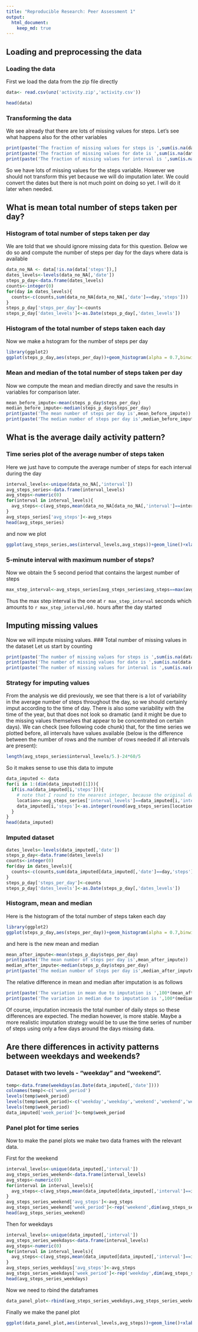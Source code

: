 ```yaml
---
title: "Reproducible Research: Peer Assessment 1"
output: 
  html_document:
    keep_md: true
---
```


## Loading and preprocessing the data

### Loading the data
First we load the data from the zip file directly
```r
data<- read.csv(unz('activity.zip','activity.csv'))
```

```r
head(data)
```

### Transforming the data
We see already that there are lots of missing values for steps. Let's see  what happens also for the other variables
```r
print(paste('The fraction of missing values for steps is ',sum(is.na(data['steps']))/dim(data['steps'])[1]))
print(paste('The fraction of missing values for date is ',sum(is.na(data['date']))/dim(data['date'])[1]))
print(paste('The fraction of missing values for interval is ',sum(is.na(data['interval']))/dim(data['interval'])[1]))
```
So we have lots of missing values for the steps variable. However we should not transform this yet because we will do imputation later. We could convert the dates but there is not much point on doing so yet. I will do it later when needed.

## What is mean total number of steps taken per day?

### Histogram of total number of steps taken per day
We are told that we should ignore missing data for this question. Below we do so and compute the number of steps per day for the days where data is available
```r
data_no_NA <- data[!is.na(data['steps']),]
dates_levels<-levels(data_no_NA[,'date'])
steps_p_day<-data.frame(dates_levels)
counts<-integer(0)
for(day in dates_levels){
  counts<-c(counts,sum(data_no_NA[data_no_NA[,'date']==day,'steps']))
}
steps_p_day['steps_per_day']<-counts
steps_p_day['dates_levels']<-as.Date(steps_p_day[,'dates_levels'])
```
### Histogram of the total number of steps taken each day
Now we make a hstogram for the number of steps per day
```r
library(ggplot2)
ggplot(steps_p_day,aes(steps_per_day))+geom_histogram(alpha = 0.7,binwidth=1000)+ylab('frequency')+xlab('number of steps per day')
```

### Mean and median of the total number of steps taken per day
Now we compute the mean and median directly and save the results in variables for comparison later.
```r
mean_before_impute<-mean(steps_p_day$steps_per_day)
median_before_impute<-median(steps_p_day$steps_per_day)
print(paste('The mean number of steps per day is',mean_before_impute))
print(paste('The median number of steps per day is',median_before_impute))
```


## What is the average daily activity pattern?

### Time series plot of the average number of steps taken
Here we just have to compute the average number of steps for each interval during the day
```r
interval_levels<-unique(data_no_NA[,'interval'])
avg_steps_series<-data.frame(interval_levels)
avg_steps<-numeric(0)
for(interval in interval_levels){
  avg_steps<-c(avg_steps,mean(data_no_NA[data_no_NA[,'interval']==interval,'steps']))
}
avg_steps_series['avg_steps']<-avg_steps
head(avg_steps_series)
```
and now we plot
```r
ggplot(avg_steps_series,aes(interval_levels,avg_steps))+geom_line()+xlab('time of day (seconds)')+ylab('mean number of steps')
```
### 5-minute interval with maximum number of steps?
Now we obtain the 5 second period that contains the largest number of steps
```r
max_step_interval<-avg_steps_series[avg_steps_series$avg_steps==max(avg_steps_series$avg_steps),'interval_levels']
```
Thus the max step interval is the one at `r max_step_interval` seconds which amounts to `r max_step_interval/60.` hours after the day started

## Imputing missing values
Now we will impute missing values. 
### Total number of missing values in the dataset 
Let us start by counting
```r
print(paste('The number of missing values for steps is ',sum(is.na(data['steps'])),' out of a total of ',dim(data)[1],' data entries'))
print(paste('The number of missing values for date is ',sum(is.na(data['date']))))
print(paste('The number of missing values for interval is ',sum(is.na(data['interval']))))
```
### Strategy for imputing values

From the analysis we did previously, we see that there is a lot of variability in the average number of steps throughout the day, so we should certainly imput according to the time of day. There is also some variability with the time of the year, but that does not look so dramatic (and it might be due to the missing values themselves that appear to be concentrated on certain days). We can check (see following code chunk) that, for the time series we plotted before, all intervals have values available (below is the difference between the number of rows and the number of rows needed if all intervals are present):
```r
length(avg_steps_series$interval_levels/5.)-24*60/5
```
So it makes sense to use this data to impute
```r
data_imputed <- data
for(i in 1:(dim(data_imputed)[1])){
  if(is.na(data_imputed[i,'steps'])){
    # note that I round to the nearest integer, because the original data can only be like so.
    location<-avg_steps_series['interval_levels']==data_imputed[i,'interval']
    data_imputed[i,'steps']<-as.integer(round(avg_steps_series[location,'avg_steps'],digits=0))
  }
}
head(data_imputed)
```
### Imputed dataset
```r
dates_levels<-levels(data_imputed[,'date'])
steps_p_day<-data.frame(dates_levels)
counts<-integer(0)
for(day in dates_levels){
  counts<-c(counts,sum(data_imputed[data_imputed[,'date']==day,'steps']))
}
steps_p_day['steps_per_day']<-counts
steps_p_day['dates_levels']<-as.Date(steps_p_day[,'dates_levels'])
```
###  Histogram, mean and median
Here is the histogram of the total number of steps taken each day
```r
library(ggplot2)
ggplot(steps_p_day,aes(steps_per_day))+geom_histogram(alpha = 0.7,binwidth=1000)+ylab('frequency')+xlab('number of steps per day')
```
and here is the new mean and median
```r
mean_after_impute<-mean(steps_p_day$steps_per_day)
print(paste('The mean number of steps per day is',mean_after_impute))
median_after_impute<-median(steps_p_day$steps_per_day)
print(paste('The median number of steps per day is',median_after_impute))
```
The relative difference in mean and median after imputation is as follows
```r
print(paste('The variation in mean due to imputation is ',100*(mean_after_impute-mean_before_impute)/mean_before_impute,'%'))
print(paste('The variation in median due to imputation is ',100*(median_after_impute-median_before_impute)/median_before_impute,'%'))
```
Of course, imputation increasis the total number of daily steps so these differences are expected. The median however, is more stable. Maybe a more realistic imputation strategy would be to use the time series of number of steps using only a few days around the days missing data. 

## Are there differences in activity patterns between weekdays and weekends?

### Dataset with two levels - “weekday” and “weekend”.
```r
temp<-data.frame(weekdays(as.Date(data_imputed[,'date'])))
colnames(temp)<-c('week_period')
levels(temp$week_period)
levels(temp$week_period)<-c('weekday','weekday','weekend','weekend','weekday','weekday','weekday')
levels(temp$week_period)
data_imputed['week_period']<-temp$week_period
```


###  Panel plot for time series
Now to make the panel plots we make two data frames with the relevant data. 

First for the weekend
```r
interval_levels<-unique(data_imputed[,'interval'])
avg_steps_series_weekend<-data.frame(interval_levels)
avg_steps<-numeric(0)
for(interval in interval_levels){
  avg_steps<-c(avg_steps,mean(data_imputed[data_imputed[,'interval']==interval & data_imputed[,'week_period']=='weekend','steps']))
}
avg_steps_series_weekend['avg_steps']<-avg_steps
avg_steps_series_weekend['week_period']<-rep('weekend',dim(avg_steps_series_weekend)[1])
head(avg_steps_series_weekend)
```
Then for weekdays
```r
interval_levels<-unique(data_imputed[,'interval'])
avg_steps_series_weekdays<-data.frame(interval_levels)
avg_steps<-numeric(0)
for(interval in interval_levels){
  avg_steps<-c(avg_steps,mean(data_imputed[data_imputed[,'interval']==interval & data_imputed[,'week_period']=='weekday','steps']))
}
avg_steps_series_weekdays['avg_steps']<-avg_steps
avg_steps_series_weekdays['week_period']<-rep('weekday',dim(avg_steps_series_weekdays)[1])
head(avg_steps_series_weekdays)
```
Now we need to rbind the dataframes
```r
data_panel_plot<-rbind(avg_steps_series_weekdays,avg_steps_series_weekend)
```

Finally we make the panel plot
```r
ggplot(data_panel_plot,aes(interval_levels,avg_steps))+geom_line()+xlab('time of day (seconds)')+ylab('mean number of steps')+facet_wrap(~week_period,nrow=2)
```
